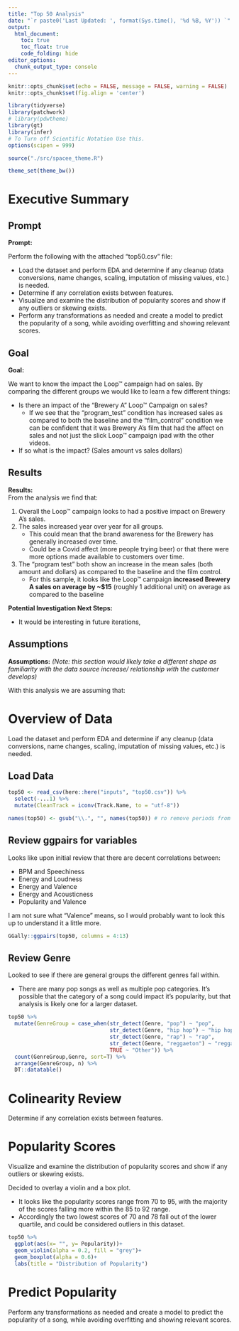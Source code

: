 ```yaml
---
title: "Top 50 Analysis"
date: "`r paste0('Last Updated: ', format(Sys.time(), '%d %B, %Y')) `"
output:
  html_document:
    toc: true
    toc_float: true
    code_folding: hide
editor_options: 
  chunk_output_type: console
---
```


```r
knitr::opts_chunk$set(echo = FALSE, message = FALSE, warning = FALSE)
knitr::opts_chunk$set(fig.align = 'center')

library(tidyverse)
library(patchwork)
# library(pdwtheme)
library(gt)
library(infer)
# To Turn off Scientific Notation Use this.
options(scipen = 999)

source("./src/spacee_theme.R")

theme_set(theme_bw())
```


# Executive Summary {.tabset .tabset-pills}

<div class = "summaryblock">

## Prompt

__Prompt:__

Perform the following with the attached “top50.csv” file:   

* Load the dataset and perform EDA and determine if any cleanup (data conversions, name changes, scaling, imputation of missing values, etc.) is needed.  
* Determine if any correlation exists between features.  
* Visualize and examine the distribution of popularity scores and show if any outliers or skewing exists.  
* Perform any transformations as needed and create a model to predict the popularity of a song, while avoiding overfitting and showing relevant scores.

## Goal  

__Goal:__  

We want to know the impact the Loop™ campaign had on sales. By comparing the different groups we would like to learn a few different things:  

* Is there an impact of the "Brewery A" Loop™ Campaign on sales?
    * If we see that the "program_test" condition has increased sales as compared to both the baseline and the "film_control" condition we can be confident that it was Brewery A's film that had the affect on sales and not just the slick Loop™ campaign ipad with the other videos.
* If so what is the impact? (Sales amount vs sales dollars)

 

 
## Results

__Results:__  
From the analysis we find that:

1. Overall the Loop™ campaign looks to had a positive impact on Brewery A's sales.  
1. The sales increased year over year for all groups.  
    * This could mean that the brand awareness for the Brewery has generally increased over time.
    * Could be a Covid affect (more people trying beer) or that there were more options made available to customers over time.
1. The "program test" both show an increase in the mean sales (both amount and dollars) as compared to the baseline and the film control.  
    * For this sample, it looks like the Loop™ campaign __increased Brewery A sales on average by ~$15__ (roughly 1 additional unit) on average as compared to the baseline  


__Potential Investigation Next Steps:__ 

* It would be interesting in future iterations, 

## Assumptions 

__Assumptions:__
_(Note: this section would likely take a different shape as familiarity with the data source increase/ relationship with the customer develops)_ 

With this analysis we are assuming that: 



</div>



# Overview of Data {.tabset .tabset-pills}
Load the dataset and perform EDA and determine if any cleanup (data conversions, name changes, scaling, imputation of missing values, etc.) is needed. 

## Load Data
 
```r
top50 <- read_csv(here::here("inputs", "top50.csv")) %>% 
  select(-...1) %>% 
  mutate(CleanTrack = iconv(Track.Name, to = "utf-8"))

names(top50) <- gsub("\\.", "", names(top50)) # ro remove periods from column names

```


## Review ggpairs for variables
Looks like upon initial review that there are decent correlations between:  

* BPM and Speechiness  
* Energy and Loudness  
* Energy and Valence  
* Energy and Acousticness  
* Popularity and Valence  

I am not sure what "Valence" means, so I would probably want to look this up to understand it a little more.


```r
GGally::ggpairs(top50, columns = 4:13)
```

## Review Genre

Looked to see if there are general groups the different genres fall within.   

* There are many pop songs as well as multiple pop categories. It's possible that the category of a song could impact it's popularity, but that analysis is likely one for a larger dataset.


```r

top50 %>% 
  mutate(GenreGroup = case_when(str_detect(Genre, "pop") ~ "pop",
                                str_detect(Genre, "hip hop") ~ "hip hop",
                                str_detect(Genre, "rap") ~ "rap",
                                str_detect(Genre, "reggaeton") ~ "reggaeton",
                                TRUE ~ "Other")) %>% 
  count(GenreGroup,Genre, sort=T) %>% 
  arrange(GenreGroup, n) %>% 
  DT::datatable()

```



# Colinearity Review
Determine if any correlation exists between features.  

# Popularity Scores
Visualize and examine the distribution of popularity scores and show if any outliers or skewing exists.  

Decided to overlay a violin and a box plot.   

* It looks like the popularity scores range from 70 to 95, with the majority of the scores falling more within the 85 to 92 range.  
* Accordingly the two lowest scores of 70 and 78 fall out of the lower quartile, and could be considered outliers in this dataset. 


```r
top50 %>% 
  ggplot(aes(x= "", y= Popularity))+
  geom_violin(alpha = 0.2, fill = "grey")+
  geom_boxplot(alpha = 0.6)+
  labs(title = "Distribution of Popularity")
```


# Predict Popularity
Perform any transformations as needed and create a model to predict the popularity of a song, while avoiding overfitting and showing relevant scores.

```r

```










